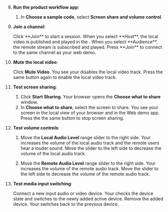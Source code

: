 
<PlatformWrapper platform="react-js">

<TestHeader />

8. **Run the product workflow app**:

    1. In **Choose a sample code**, select **Screen share and volume control**.

1. **Join a channel**:

    <ProductWrapper product="interactive-live-streaming, broadcast-streaming">
    Click **Join** to start a session. When you select **Host**, the local video is published and played in the <Vpl k="CLIENT" />. When you select **Audience**, the remote stream is subscribed and played.
    </ProductWrapper>

    <ProductWrapper notAllowed="interactive-live-streaming">
    Press **Join** to connect to the same channel as your web demo.
    </ProductWrapper>


1. **Mute the local video**:

    Click **Mute Video**. You see your <Vpl k="CLIENT" /> disables the local video track. Press the same button again to enable the local video track.

1. **Test screen sharing**:

    1. Click **Start Sharing**. Your browser opens the **Choose what to share** window.
    1. In **Choose what to share**, select the screen to share. You see your screen in the local view of your browser and in the Web demo app. Press the the same button to stop screen sharing.

1. **Test volume controls**:

    1. Move the **Local Audio Level** range slider to the right side. Your <Vpl k="CLIENT" /> increases the volume of the local audio track and the remote users hear a louder sound. Move the slider to the left side to decrease the volume of the local audio track.
    
    1. Move the **Remote Audio Level** range slider to the right side. Your <Vpl k="CLIENT" /> increases the volume of the remote audio track. Move the slider to the left side to decrease the volume of the remote audio track. 

1. **Test media input switching**:

    Connect a new input audio or video device. Your <Vpl k="CLIENT" /> checks the device state and switches to the newly added active device. Remove the added device. Your <Vpl k="CLIENT" /> switches back to the previous device. 
</PlatformWrapper>
